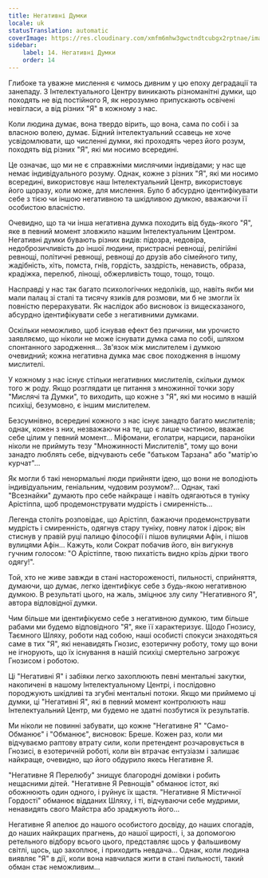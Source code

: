 ```yaml
---
title: Негативні Думки
locale: uk
statusTranslation: automatic
coverImage: https://res.cloudinary.com/xmfm6mhw3gwctndtcubgx2rptnae/image/upload/v1740468922/small_cover_tratado_de_psicologia_revolucionaria_a4c0dca4e0.webp
sidebar:
    label: 14. Негативні Думки
    order: 14
---
```

Глибоке та уважне мислення є чимось дивним у цю епоху деградації та занепаду. З Інтелектуального Центру виникають різноманітні думки, що походять не від постійного Я, як нерозумно припускають освічені невігласи, а від різних "Я" в кожному з нас.

Коли людина думає, вона твердо вірить, що вона, сама по собі і за власною волею, думає. Бідний інтелектуальний ссавець не хоче усвідомлювати, що численні думки, які проходять через його розум, походять від різних "Я", які ми носимо всередині.

Це означає, що ми не є справжніми мислячими індивідами; у нас ще немає індивідуального розуму. Однак, кожне з різних "Я", які ми носимо всередині, використовує наш Інтелектуальний Центр, використовує його щоразу, коли може, для мислення. Було б абсурдно ідентифікувати себе з тією чи іншою негативною та шкідливою думкою, вважаючи її особистою власністю.

Очевидно, що та чи інша негативна думка походить від будь-якого "Я", яке в певний момент зловжило нашим Інтелектуальним Центром. Негативні думки бувають різних видів: підозра, недовіра, недоброзичливість до іншої людини, пристрасні ревнощі, релігійні ревнощі, політичні ревнощі, ревнощі до друзів або сімейного типу, жадібність, хіть, помста, гнів, гордість, заздрість, ненависть, образа, крадіжка, перелюб, лінощі, обжерливість тощо, тощо, тощо.

Насправді у нас так багато психологічних недоліків, що, навіть якби ми мали палац зі сталі та тисячу язиків для розмови, ми б не змогли їх повністю перерахувати. Як наслідок або висновок із вищесказаного, абсурдно ідентифікувати себе з негативними думками.

Оскільки неможливо, щоб існував ефект без причини, ми урочисто заявляємо, що ніколи не може існувати думка сама по собі, шляхом спонтанного зародження... Зв'язок між мислителем і думкою очевидний; кожна негативна думка має своє походження в іншому мислителі.

У кожному з нас існує стільки негативних мислителів, скільки думок того ж роду. Якщо розглядати це питання з множинної точки зору "Мислячі та Думки", то виходить, що кожне з "Я", які ми носимо в нашій психіці, безумовно, є іншим мислителем.

Безсумнівно, всередині кожного з нас існує занадто багато мислителів; однак, кожен з них, незважаючи на те, що є лише частиною, вважає себе цілим у певний момент... Міфомани, еголатри, нарциси, параноїки ніколи не приймуть тезу "Множинності Мислителів", тому що вони занадто люблять себе, відчувають себе "батьком Тарзана" або "матір'ю курчат"...

Як могли б такі ненормальні люди прийняти ідею, що вони не володіють індивідуальним, геніальним, чудовим розумом?... Однак, такі "Всезнайки" думають про себе найкраще і навіть одягаються в туніку Арістіппа, щоб продемонструвати мудрість і смиренність...

Легенда століть розповідає, що Арістіпп, бажаючи продемонструвати мудрість і смиренність, одягнув стару туніку, повну латок і дірок; він стиснув у правій руці палицю філософії і пішов вулицями Афін, і пішов вулицями Афін... Кажуть, коли Сократ побачив його, він вигукнув гучним голосом: "О Арістіппе, твою пихатість видно крізь дірки твого одягу!".

Той, хто не живе завжди в стані настороженості, пильності, сприйняття, думаючи, що думає, легко ідентифікує себе з будь-якою негативною думкою. В результаті цього, на жаль, зміцнює злу силу "Негативного Я", автора відповідної думки.

Чим більше ми ідентифікуємо себе з негативною думкою, тим більше рабами ми будемо відповідного "Я", яке її характеризує. Щодо Гнозису, Таємного Шляху, роботи над собою, наші особисті спокуси знаходяться саме в тих "Я", які ненавидять Гнозис, езотеричну роботу, тому що вони не ігнорують, що їх існування в нашій психіці смертельно загрожує Гнозисом і роботою.

Ці "Негативні Я" і забіяки легко захоплюють певні ментальні закутки, накопичені в нашому Інтелектуальному Центрі, і послідовно породжують шкідливі та згубні ментальні потоки. Якщо ми приймемо ці думки, ці "Негативні Я", які в певний момент контролюють наш Інтелектуальний Центр, ми будемо не здатні позбутися їх результатів.

Ми ніколи не повинні забувати, що кожне "Негативне Я" "Само-Обманює" і "Обманює", висновок: Бреше. Кожен раз, коли ми відчуваємо раптову втрату сили, коли претендент розчаровується в Гнозисі, в езотеричній роботі, коли він втрачає ентузіазм і залишає найкраще, очевидно, що його обдурило якесь Негативне Я.

"Негативне Я Перелюбу" знищує благородні домівки і робить нещасними дітей. "Негативне Я Ревнощів" обманює істот, які обожнюють один одного, і руйнує їх щастя. "Негативне Я Містичної Гордості" обманює відданих Шляху, і ті, відчуваючи себе мудрими, ненавидять свого Майстра або зраджують його...

Негативне Я апелює до нашого особистого досвіду, до наших спогадів, до наших найкращих прагнень, до нашої щирості, і, за допомогою ретельного відбору всього цього, представляє щось у фальшивому світлі, щось, що захоплює, і приходить невдача... Однак, коли людина виявляє "Я" в дії, коли вона навчилася жити в стані пильності, такий обман стає неможливим...

